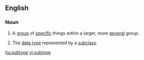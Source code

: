==English==

===Noun===
{{wikipedia}}
{{en-noun}}

# A [[group]] of [[specific]] things within a larger, more [[general]] group.
# {{computing}} The [[data type]] represented by a [[subclass]].

[[hu:subtype]]
[[vi:subtype]]